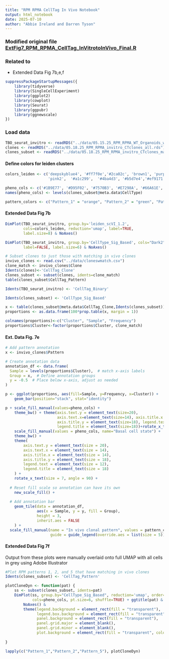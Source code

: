 ```yaml
---
title: "RPM RPMA CellTag In Vivo Notebook"
output: html_notebook
date: 2025-07-10
author: "Abbie Ireland and Darren Tyson"
---
```


### Modified original file [ExtFig7_RPM_RPMA_CellTag_InVitrotoInVivo_Final.R](Preprocessing_for_reference/R_Code/ExtFig7_RPM_RPMA_CellTag_InVitrotoInVivo_Final.R)  

### Related to
* Extended Data Fig 7b,e,f


```r
suppressPackageStartupMessages({ 
    library(tidyverse)
    library(SingleCellExperiment)
    library(ggplot2)
    library(cowplot)
    library(Seurat)
    library(ggpubr)
    library(ggnewscale)
})
```


### Load data
```r
TBO_seurat_invitro <- readRDS("../data/05.15.25_RPM_RPMA_WT_Organoids_wCT_Clones.rds")
clones <- readRDS("../data/05.18.25_RPM_RPMA_invitro_CTclones_all.rds")
clones_subset <- readRDS("../data/05.18.25_RPM_RPMA_invitro_CTclones_matchinginvivo.rds")
```
#### Define colors for leiden clusters
```r
colors_leiden <- c('deepskyblue4', '#ff7f0e','#2ca02c', 'brown1', 'purple', '#A0522D', 
                   'pink2',  '#a1c299',  '#4ba4d3', '#b5d7e4','#ef9171','#a6eb9a')

pheno_cols <- c('#1B9E77', '#D95F02', '#7570B3', '#E7298A', '#66A61E', '#E6AB02', '#A6761D', '#666666')[1:5]
names(pheno_cols) <- levels(clones_subset@meta.data$CellType)

pattern_colors <- c("Pattern_1" = "orange", "Pattern_2" = "green", "Pattern_5"="purple","Pattern_4"="blue")

```

#### Extended Data Fig 7b
```r
DimPlot(TBO_seurat_invitro, group.by='leiden_scVI_1.2', 
        cols=colors_leiden, reduction='umap', label=TRUE,
        label.size=8) & NoAxes()

```

```r
DimPlot(TBO_seurat_invitro, group.by='CellType_Sig_Based', cols="Dark2", reduction='umap', 
        label=FALSE, label.size=6) & NoAxes() 
```


```r
# Subset clones to just those with matching in vivo clones
invivo_clones <- read.csv("../data/cloneswmatch.csv")
clone_match <- invivo_clones$Clone
Idents(clones)<-'CellTag_Clone'
clones_subset <- subset(clones, idents=clone_match)
table(clones_subset$CellTag_Pattern)
```


```r
Idents(TBO_seurat_invitro) <- 'CellTag_Binary'

```

```r
Idents(clones_subset) <- 'CellType_Sig_Based'

x <- table(clones_subset@meta.data$CellTag_Clone,Idents(clones_subset))
proportions <- as.data.frame(100*prop.table(x, margin = 1))

colnames(proportions)<-c("Cluster", "Sample", "Frequency")
proportions$Cluster<-factor(proportions$Cluster, clone_match)
```

#### Ext. Data Fig. 7e
```r
# Add pattern annotation 
x <- invivo_clones$Pattern

# Create annotation data
annotation_df <- data.frame(
  Sample = levels(proportions$Cluster),  # match x-axis labels
  Group = x,  # Define annotation groups
  y = -0.5  # Place below x-axis, adjust as needed
)

p <- ggplot(proportions, aes(fill=Sample, y=Frequency, x=Cluster)) + 
    geom_bar(position="stack", stat="identity")

p + scale_fill_manual(values=pheno_cols) +  
    theme_bw() + theme(axis.text.y = element_text(size=20), 
                       axis.text.x=element_text(size=14), axis.title.x =element_text(size=14), 
                       axis.title.y = element_text(size=18), legend.text = element_text(size=12), 
                       legend.title = element_text(size=18))+rotate_x_text(size=7,angle = 90) +
    scale_fill_manual(values = pheno_cols, name="Basal cell state") +
    theme_bw() +
    theme(
        axis.text.y = element_text(size = 20),
        axis.text.x = element_text(size = 14),
        axis.title.x = element_text(size = 14),
        axis.title.y = element_text(size = 18),
        legend.text = element_text(size = 12),
        legend.title = element_text(size = 18)
    ) +
    rotate_x_text(size = 7, angle = 90) +
  
  # Reset fill scale so annotation can have its own
    new_scale_fill() +
  
  # Add annotation bar
    geom_tile(data = annotation_df,
              aes(x = Sample, y = y, fill = Group),
              height = 3,
              inherit.aes = FALSE
    ) +
  scale_fill_manual(name = "In vivo clonal pattern", values = pattern_colors,
                    guide = guide_legend(override.aes = list(size = 5)))
```

#### Extended Data Fig 7f
Output from these plots were manually overlaid onto full UMAP with all cells in grey using Adobe Illustrator
```r
#Plot RPM patterns 1, 2, and 5 that have matching in vivo clones
Idents(clones_subset) <- 'CellTag_Pattern'

plotCloneDyn <- function(pat) {
    ss <- subset(clones_subset, idents=pat)
    DimPlot(ss, group.by="CellType_Sig_Based", reduction='umap', order=TRUE, 
            cols=pheno_cols, pt.size=6, shuffle=TRUE) + ggtitle(pat) & 
        NoAxes() & 
        theme(legend.background = element_rect(fill = "transparent"),
              legend.box.background = element_rect(fill = "transparent"),
              panel.background = element_rect(fill = "transparent"),
              panel.grid.major = element_blank(),
              panel.grid.minor = element_blank(),
              plot.background = element_rect(fill = "transparent", color = NA))
    
}
```

```r
lapply(c("Pattern_1","Pattern_2","Pattern_5"), plotCloneDyn)

```

